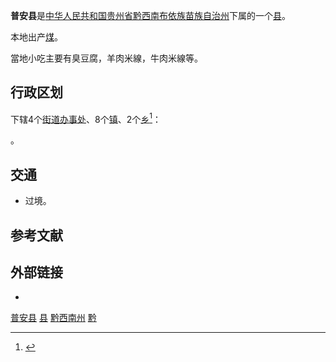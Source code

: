 {{主条目消歧义|同名县份，见[[普安县_(消歧义)|普安县 (消歧义)]]。}}
{{Infobox China County
| county =普安县
| Photo =
| Photoname=
| map =
| map size =
| Pinyin =
| Belong =[[贵州省|贵州省]][[黔西南布依族苗族自治州|黔西南布依族苗族自治州]]
| Types=[[县|县]]
| admincode =
| founded =
| seat =盘水镇
| officerTitle=
| officer =
| division =
| town=
| township=
| subdistrict=
| post code=561500
| phone code =
| coordinate =
| area =1429
| area land =
| area water =
| census yr =2002
| pop =29万
| density =
| web =
}}
'''普安县'''是[[中华人民共和国|中华人民共和国]][[贵州省|贵州省]][[黔西南布依族苗族自治州|黔西南布依族苗族自治州]]下属的一个[[县|县]]。

本地出产[[煤炭|煤]]。

當地小吃主要有臭豆腐，羊肉米線，牛肉米線等。

== 行政区划 ==
{{PAGENAMEBASE}}下辖4个[[街道办事处|街道办事处]]、8个[[行政建制镇|镇]]、2个[[乡_(中华人民共和国)|乡]]<ref>{{PRC admin/ref sgc|52/23/23}}</ref>：

{{PRC admin/children|52/23/23}}。

== 交通 ==
* {{中国国道名|320}}过境。

== 参考文献 ==
{{reflist}}

== 外部链接 ==
* {{Official website|http://www.puan.gov.cn/|name=普安县人民政府}}

{{普安县行政区划}}
{{黔西南布依族苗族自治州行政区划}}
{{贵州行政区划}}
{{国家级贫困县|前}}

[[Category:普安县|]]
[[Category:黔西南州县市|县]]
[[Category:贵州县份|黔西南州]]
[[Category:原国家级贫困县|黔]]